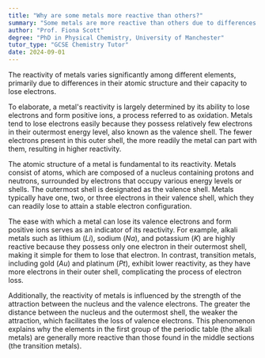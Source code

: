 ```yaml
---
title: "Why are some metals more reactive than others?"
summary: "Some metals are more reactive than others due to differences in their atomic structure and their ability to lose electrons."
author: "Prof. Fiona Scott"
degree: "PhD in Physical Chemistry, University of Manchester"
tutor_type: "GCSE Chemistry Tutor"
date: 2024-09-01
---
```


The reactivity of metals varies significantly among different elements, primarily due to differences in their atomic structure and their capacity to lose electrons.

To elaborate, a metal's reactivity is largely determined by its ability to lose electrons and form positive ions, a process referred to as oxidation. Metals tend to lose electrons easily because they possess relatively few electrons in their outermost energy level, also known as the valence shell. The fewer electrons present in this outer shell, the more readily the metal can part with them, resulting in higher reactivity.

The atomic structure of a metal is fundamental to its reactivity. Metals consist of atoms, which are composed of a nucleus containing protons and neutrons, surrounded by electrons that occupy various energy levels or shells. The outermost shell is designated as the valence shell. Metals typically have one, two, or three electrons in their valence shell, which they can readily lose to attain a stable electron configuration.

The ease with which a metal can lose its valence electrons and form positive ions serves as an indicator of its reactivity. For example, alkali metals such as lithium ($Li$), sodium ($Na$), and potassium ($K$) are highly reactive because they possess only one electron in their outermost shell, making it simple for them to lose that electron. In contrast, transition metals, including gold ($Au$) and platinum ($Pt$), exhibit lower reactivity, as they have more electrons in their outer shell, complicating the process of electron loss.

Additionally, the reactivity of metals is influenced by the strength of the attraction between the nucleus and the valence electrons. The greater the distance between the nucleus and the outermost shell, the weaker the attraction, which facilitates the loss of valence electrons. This phenomenon explains why the elements in the first group of the periodic table (the alkali metals) are generally more reactive than those found in the middle sections (the transition metals).
    